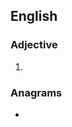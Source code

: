 ==English==

===Adjective===
{{head|en|adjective superlative form}}

# {{en-superlative of|apt}}

===Anagrams===
* {{anagrams|en|pattes|petsat|tapets}}